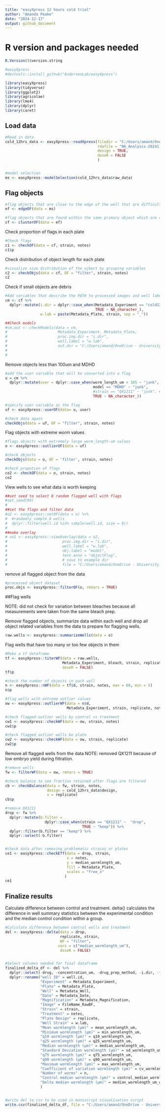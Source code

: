 ```yaml
---
title: "easyXpress 12 hours cold trial"
author: "Amanda Peake"
date: "2024-12-17"
output: github_document
---
```


# R version and packages needed
```r
R.Version()$version.string

#easyXpress
#devtools::install_github("AndersenLab/easyXpress")

library(easyXpress)
library(tidyverse)
library(ggplot2)
library(agricolae)
library(lme4)
library(dplyr)
library(caret)
```


## Load data
```r
#Read in data 
cold_12hrs_data <- easyXpress::readXpress(filedir = "C:/Users/amand/OneDrive - University of Toronto/Documents/Academics/PhD/Cold_worms/ImageXpress_assays/12hrscold/12hrscold/Analysis-20241127",
                                          rdafile = "NA_Analysis-20241127.RData",
                                          design = TRUE, 
                                          doseR = FALSE
                                          )


#model selection
ms <- easyXpress::modelSelection(cold_12hrs_data$raw_data)

```


## Flag objects
```r
#flag objects that are close to the edge of the well that are difficult to segment properly
ef <- edgeOF(data = ms)

#flag objects that are found within the same primary object which are often debris or improperly segmented worms
cf <- clusterOF(data = ef)


```

Check proportion of flags in each plate
```r
#Check flags
c1 <- checkOF(data = cf, strain, notes)
c1$p
```

Check distribution of object length for each plate
```r
#visualize size distribution of the ojbect by grouping variables
c2 <- checkObjs(data = cf, OF = "filter", strain, notes)
c2

```

Check if small objects are debris
```r
#Add variables that describe the PATH to processed images and well labels
cm <- cf %>%
  dplyr::mutate(i.dir = dplyr::case_when(Metadata_Experiment == "cold12hrs" ~ "C:/Users/amand/OneDrive - University of Toronto/Documents/Academics/PhD/Cold_worms/ImageXpress_assays/12hrscold/12hrscold/Analysis-20241127/processed_images/", 
                                         TRUE ~ NA_character_), 
                w.lab = paste(Metadata_Plate, strain, sep = "_"))

##Check models 
#cm.out <- checkModels(data = cm, 
#                       Metadata_Experiment, Metadata_Plate, 
#                       proc.img.dir = "i.dir", 
#                       well.label = "w.lab", 
#                       out.dir = "C:/Users/amand/OneDrive - University of #Toronto/Documents/Academics/PhD/Cold_worms/ImageXpress_assays/12hrscold/12hrscold/Analysis-20241127/checkModels/out/")
#
#
```

Remove objects less than 100um and MDHD 
```r
#add the user variable that will be converted into a flag
u = cm %>%
  dplyr::mutate(user = dplyr::case_when(worm_length_um < 165 ~ "junk",
                                        model == "MDHD" ~ "junk",
                                        #strain == "QX1211" ~ "junk", #QX1211 wells did not have any worms in them
                                        TRUE ~ NA_character_))

#specify user variable as the flag 
uf <- easyXpress::userOF(data= u, user)

#check data again
checkObjs(data = uf, OF = "filter", strain, notes)

```


Flag objects with extreme worm values
```r
#flags objects with extremely large worm_length-um values
o <- easyXpress::outlierOF(data = uf)

#check objects
checkObjs(data = o, OF = 'filter', strain, notes)

#check propotion of flags
co2 <- checkOF(data = o, strain, notes)
co2
```

View wells to see what data is worth keeping
```r
##set seed to select 8 random flagged well with flags
#set.seed(99)
#
##set the flags and filter data
#o2 <- easyXpress::setOF(data = o) %>%
#  #randomly sample 8 wells
#  dplyr::filter(well.id %in% sample(well.id, size = 8))
#
##make overlay
# vo1 <- easyXpress::viewOverlay(data = o2,
#                         proc.img.dir = "i.dir",
#                         well.label = "w.lab",
#                         obj.label = "model",
#                         text.anno = "objectFlag",
#                         # save to example dir
#                         file = "C:/Users/amand/OneDrive - University of #Toronto/Documents/Academics/PhD/Cold_worms/ImageXpress_assays/12hrscold/12hrscold/Analysis-20241127/viewOverlay/overlay.png")
```

remove all flagged object from the data
```r
#processed object dataset
proc.objs <- easyXpress::filterOF(o, rmVars = TRUE)
```

##Flag wells

NOTE: did not check for variation between bleaches because all measurements were taken from the same bleach prep. 

Remove flagged objects, summarize data within each well and drop all object related variables from the data to prepare for flagging wells. 
```r
raw.wells <- easyXpress::summarizeWells(data = o)
```

Flag wells that have too many or too few objects in them
```r
#Make a tf dataframe 
tf <- easyXpress::titerWF(data = raw.wells,
                          Metadata_Experiment, bleach, strain, replicate,
                          doseR = FALSE)
tf$p

#check the number of objects in each well
n <- easyXpress::nWF(data = tf$d, strain, notes, max = 60, min = 5)
n$p

#flag wells with extreme outlier values
ow <- easyXpress::outlierWF(data = n$d, 
                            Metadata_Experiment, strain, replicate, notes)

#check flagged outlier wells by control vs treatment
cw1 <- easyXpress::checkWF(data = ow, strain, notes)
cw1$p

#check flagged outlier wells be plate
cw2 <- easyXpress::checkWF(data = ow, strain, replicate)
cw2$p
```


Remove all flagged wells from the data
NOTE: removed QX1211 because of low embryo yield during filtration. 
```r
#remove wells
fw <- filterWF(data = ow, rmVars = TRUE)

#check balance to see fraction retained after flags are filtered
cb <- checkBalance(data = fw, strain, notes, 
                   design = cold_12hrs_data$design, 
                   x = replicate)
cb$p

#remove QX1211 
drop <- fw %>%
  dplyr::mutate(b.filter =
                  dplyr::case_when(strain == "QX1211" ~  "drop",
                                   TRUE ~ "keep")) %>%
  dplyr::filter(b.filter == "keep") %>%
  dplyr::select(-b.filter)


#check data after removing problematic strains or plates
ce1 <- easyXpress::checkEff(data = drop, strain, 
                            x = notes, 
                            y = median_wormlength_um, 
                            fill = Metadata_Plate, 
                            scales = "free_x"
                           )
ce1

```


## Finalize results

Calculate difference between control and treatment. delta() calculates the difference in well summary statistics between the experimental condition and the median control condition within a group. 
```r
#Calculate difference between control wells and treatment
del <- easyXpress::delta(data = drop, 
                         replicate, strain, 
                         WF = "filter", 
                        vars = c("median_wormlength_um"),
                         doseR = FALSE)


#Select columns needed for final dataframe 
finalized_delta_df <- del %>%
  dplyr::select(-drug, -concentration_um, -drug_prep_method, -i.dir, -flag_id, -Metadata_Group, -wo_po_area_frac, -assay_type, -food_conc_OD, -food_type, -diluent, -bleach, -well_censor, -well_censor_reason) %>%
  dplyr::rename("well ID" = well.id, 
                "Experiment" = Metadata_Experiment, 
                "Plate" = Metadata_Plate, 
                "Well" = Metadata_Well, 
                "Date" = Metadata_Date, 
                "Magnification" = Metadata_Magnification, 
                "Image" = FileName_RawBF, 
                "Strain" = strain, 
                "Treatment" = notes, 
                "Plate Design" = replicate, 
                "Well Strain" = w.lab, 
                "Mean wormlength (µm)" = mean_wormlength_um, 
                "Minimum wormlength (µm)" = min_wormlength_um, 
                "q10 wormlength (µm)" = q10_wormlength_um, 
                "q25 wormlength (µm)" = q25_wormlength_um, 
                "Median wormlength (µm)" = median_wormlength_um, 
                "Standard Deviation wormlength (µm)" = sd_wormlength_um, 
                "q75 wormlength (µm)" = q75_wormlength_um, 
                "q90 wormlength (µm)" = q90_wormlength_um, 
                "Maximum wormlength (µm)" = max_wormlength_um, 
                "Coefficient of variation wormlength (µm)" = cv_wormlength_um, 
                "Number of worms" = n, 
                "Control median wormlength (µm)" = control_median_wormlength_um, 
                "Delta median wormlength (µm)" = median_wormlength_um_delta
                )


#write del to csv to be used in manuscript visualisation script
write.csv(finalized_delta_df, file = "C:/Users/amand/OneDrive - University of Toronto/Documents/Academics/PhD/Cold_worms/12hours_manuscript_df.csv", row.names = FALSE)

```

